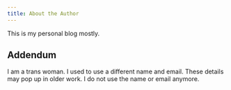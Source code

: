 ```yaml
---
title: About the Author
---
```


This is my personal blog mostly.

## Addendum

I am a trans woman. I used to use a different name and email. These details may pop up in
older work.  I do not use the name or email anymore.
